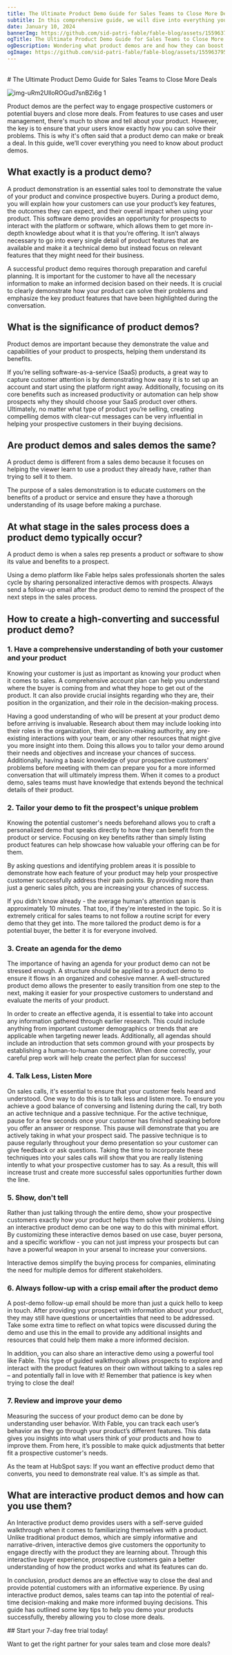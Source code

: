 ```yaml
---
title: The Ultimate Product Demo Guide for Sales Teams to Close More Deals
subtitle: In this comprehensive guide, we will dive into everything you want to know about product demos and how you can nail your demos to close more deals.
date: January 10, 2024
bannerImg: https://github.com/sid-patri-fable/fable-blog/assets/155963795/adbda461-871c-45e7-8583-559cd0cd42f3
ogTitle: The Ultimate Product Demo Guide for Sales Teams to Close More Deals
ogDescription: Wondering what product demos are and how they can boost your sales? Look no further! This ultimate guide provides valuable insights and strategies to help you master the art of product demos.
ogImage: https://github.com/sid-patri-fable/fable-blog/assets/155963795/adbda461-871c-45e7-8583-559cd0cd42f3)
---
```



<Content>
<br />
# The Ultimate Product Demo Guide for Sales Teams to Close More Deals

![img-uRm2UlloROGud7snBZi6g 1](https://github.com/sid-patri-fable/fable-blog/assets/155963795/adbda461-871c-45e7-8583-559cd0cd42f3)


Product demos are the perfect way to engage prospective customers or potential buyers and close more deals. From features to use cases and user management, there's much to show and tell about your product. However, the key is to ensure that your users know exactly how you can solve their problems. This is why it's often said that a product demo can make or break a deal. In this guide, we’ll cover everything you need to know about product demos.

## What exactly is a product demo?

A product demonstration is an essential sales tool to demonstrate the value of your product and convince prospective buyers. During a product demo, you will explain how your customers can use your product’s key features, the outcomes they can expect, and their overall impact when using your product. This software demo provides an opportunity for prospects to interact with the platform or software, which allows them to get more in-depth knowledge about what it is that you’re offering. It isn’t always necessary to go into every single detail of product features that are available and make it a technical demo but instead focus on relevant features that they might need for their business.

A successful product demo requires thorough preparation and careful planning. It is important for the customer to have all the necessary information to make an informed decision based on their needs. It is crucial to clearly demonstrate how your product can solve their problems and emphasize the key product features that have been highlighted during the conversation.

## What is the significance of product demos?

Product demos are important because they demonstrate the value and capabilities of your product to prospects, helping them understand its benefits.

If you’re selling software-as-a-service (SaaS) products, a great way to capture customer attention is by demonstrating how easy it is to set up an account and start using the platform right away. Additionally, focusing on its core benefits such as increased productivity or automation can help show prospects why they should choose your SaaS product over others. Ultimately, no matter what type of product you’re selling, creating compelling demos with clear-cut messages can be very influential in helping your prospective customers in their buying decisions.

## Are product demos and sales demos the same?

A product demo is different from a sales demo because it focuses on helping the viewer learn to use a product they already have, rather than trying to sell it to them.

The purpose of a sales demonstration is to educate customers on the benefits of a product or service and ensure they have a thorough understanding of its usage before making a purchase.

## At what stage in the sales process does a product demo typically occur?

A product demo is when a sales rep presents a product or software to show its value and benefits to a prospect.

Using a demo platform like Fable helps sales professionals shorten the sales cycle by sharing personalized interactive demos with prospects. Always send a follow-up email after the product demo to remind the prospect of the next steps in the sales process.

## How to create a high-converting and successful product demo?

### 1. Have a comprehensive understanding of both your customer and your product

Knowing your customer is just as important as knowing your product when it comes to sales. A comprehensive account plan can help you understand where the buyer is coming from and what they hope to get out of the product. It can also provide crucial insights regarding who they are, their position in the organization, and their role in the decision-making process.

Having a good understanding of who will be present at your product demo before arriving is invaluable. Research about them may include looking into their roles in the organization, their decision-making authority, any pre-existing interactions with your team, or any other resources that might give you more insight into them. Doing this allows you to tailor your demo around their needs and objectives and increase your chances of success. Additionally, having a basic knowledge of your prospective customers' problems before meeting with them can prepare you for a more informed conversation that will ultimately impress them. When it comes to a product demo, sales teams must have knowledge that extends beyond the technical details of their product.

### 2. Tailor your demo to fit the prospect's unique problem

Knowing the potential customer's needs beforehand allows you to craft a personalized demo that speaks directly to how they can benefit from the product or service. Focusing on key benefits rather than simply listing product features can help showcase how valuable your offering can be for them.

By asking questions and identifying problem areas it is possible to demonstrate how each feature of your product may help your prospective customer successfully address their pain points. By providing more than just a generic sales pitch, you are increasing your chances of success.

If you didn't know already - the average human's attention span is approximately 10 minutes. That too, if they're interested in the topic. So it is extremely critical for sales teams to not follow a routine script for every demo that they get into. The more tailored the product demo is for a potential buyer, the better it is for everyone involved.

### 3. Create an agenda for the demo

The importance of having an agenda for your product demo can not be stressed enough. A structure should be applied to a product demo to ensure it flows in an organized and cohesive manner. A well-structured product demo allows the presenter to easily transition from one step to the next, making it easier for your prospective customers to understand and evaluate the merits of your product.

In order to create an effective agenda, it is essential to take into account any information gathered through earlier research. This could include anything from important customer demographics or trends that are applicable when targeting newer leads. Additionally, all agendas should include an introduction that sets common ground with your prospects by establishing a human-to-human connection. When done correctly, your careful prep work will help create the perfect plan for success!

### 4. Talk Less, Listen More

On sales calls, it's essential to ensure that your customer feels heard and understood. One way to do this is to talk less and listen more. To ensure you achieve a good balance of conversing and listening during the call, try both an active technique and a passive technique. For the active technique, pause for a few seconds once your customer has finished speaking before you offer an answer or response. This pause will demonstrate that you are actively taking in what your prospect said. The passive technique is to pause regularly throughout your demo presentation so your customer can give feedback or ask questions. Taking the time to incorporate these techniques into your sales calls will show that you are really listening intently to what your prospective customer has to say. As a result, this will increase trust and create more successful sales opportunities further down the line.

### 5. Show, don't tell

Rather than just talking through the entire demo, show your prospective customers exactly how your product helps them solve their problems. Using an interactive product demo can be one way to do this with minimal effort. By customizing these interactive demos based on use case, buyer persona, and a specific workflow - you can not just impress your prospects but can have a powerful weapon in your arsenal to increase your conversions.

Interactive demos simplify the buying process for companies, eliminating the need for multiple demos for different stakeholders.

### 6. Always follow-up with a crisp email after the product demo

A post-demo follow-up email should be more than just a quick hello to keep in touch. After providing your prospect with information about your product, they may still have questions or uncertainties that need to be addressed. Take some extra time to reflect on what topics were discussed during the demo and use this in the email to provide any additional insights and resources that could help them make a more informed decision.

In addition, you can also share an interactive demo using a powerful tool like Fable. This type of guided walkthrough allows prospects to explore and interact with the product features on their own without talking to a sales rep – and potentially fall in love with it! Remember that patience is key when trying to close the deal!

### 7. Review and improve your demo

Measuring the success of your product demo can be done by understanding user behavior. With Fable, you can track each user’s behavior as they go through your product’s different features. This data gives you insights into what users think of your products and how to improve them. From here, it’s possible to make quick adjustments that better fit a prospective customer's needs.

As the team at HubSpot says: If you want an effective product demo that converts, you need to demonstrate real value. It's as simple as that.

## What are interactive product demos and how can you use them?

An Interactive product demo provides users with a self-serve guided walkthrough when it comes to familiarizing themselves with a product. Unlike traditional product demos, which are simply informative and narrative-driven, interactive demos give customers the opportunity to engage directly with the product they are learning about. Through this interactive buyer experience, prospective customers gain a better understanding of how the product works and what its features can do.

In conclusion, product demos are an effective way to close the deal and provide potential customers with an informative experience. By using interactive product demos, sales teams can tap into the potential of real-time decision-making and make more informed buying decisions. This guide has outlined some key tips to help you demo your products successfully, thereby allowing you to close more deals.

</Content>

<Promotion config={props.config}>
## Start your 7-day free trial today!

Want to get the right partner for your sales team and close more deals?

<PromotionBannerCta href="/#" cta='Get started' />
</Promotion>

